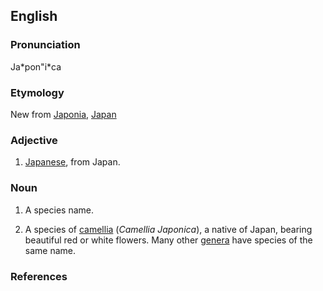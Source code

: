 ==English==

===Pronunciation===
Ja*pon"i*ca 

===Etymology===
New {{L.}} from [[Japonia]], [[Japan]]

===Adjective===
{{en-adj|-}}

# [[Japanese]], from Japan.

===Noun===
{{en-noun|-}}
# {{science}} A species name.
# {{Botany}} A species of [[camellia]] (''Camellia Japonica''), a native of Japan, bearing beautiful red or white flowers. Many other [[genera]] have species of the same name. 

===References===
{{R:Webster 1913}}